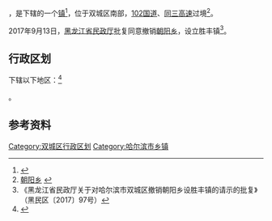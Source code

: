 {{中国乡级行政区
| 总面积 = 142平方公理
| 户籍人口 = 50210人
|23/01/82/200/000}}

'''{{PAGENAMEBASE}}'''，是{{PRC admin/fullname|23/01/82/200/000|3}}下辖的一个[[行政建制镇|镇]]<ref>{{PRC admin/ref sgc|{{PRC admin/parent|23/01/82/200/000}}}}</ref>，位于双城区南部，[[102国道|102国道]]、[[同三高速|同三高速]]过境<ref>[http://www.chinaquhua.cn/heilongjiang/ 朝阳乡] {{webarchive|url=https://web.archive.org/web/20110822123644/http://www.chinaquhua.cn/heilongjiang/ |date=2011-08-22 }}</ref>。

2017年9月13日，[[黑龙江省民政厅|黑龙江省民政厅]]批复同意撤销[[朝阳乡_(双城市)|朝阳乡]]，设立胜丰镇<ref>《黑龙江省民政厅关于对哈尔滨市双城区撤销朝阳乡设胜丰镇的请示的批复》（黑民区〔2017〕97号）</ref>。

== 行政区划 ==

{{PAGENAMEBASE}}下辖以下地区：<ref>{{PRC admin/ref sgc|23/01/82/200/000}}</ref>

{{PRC admin/children|23/01/82/200/000}}。

== 参考资料 ==

{{reflist}}

{{黑龙江省哈尔滨市双城市行政区划}}
{{黑龙江行政区划小作品}}

[[Category:双城区行政区划|Category:双城区行政区划]]
[[Category:哈尔滨市乡镇|Category:哈尔滨市乡镇]]